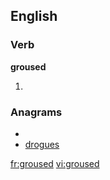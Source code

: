
==English==

===Verb===
'''groused'''

# {{past of|[[grouse]]}}

===Anagrams===
* {{alphagram|degorsu}}
* [[drogues#English|drogues]]

[[fr:groused]]
[[vi:groused]]